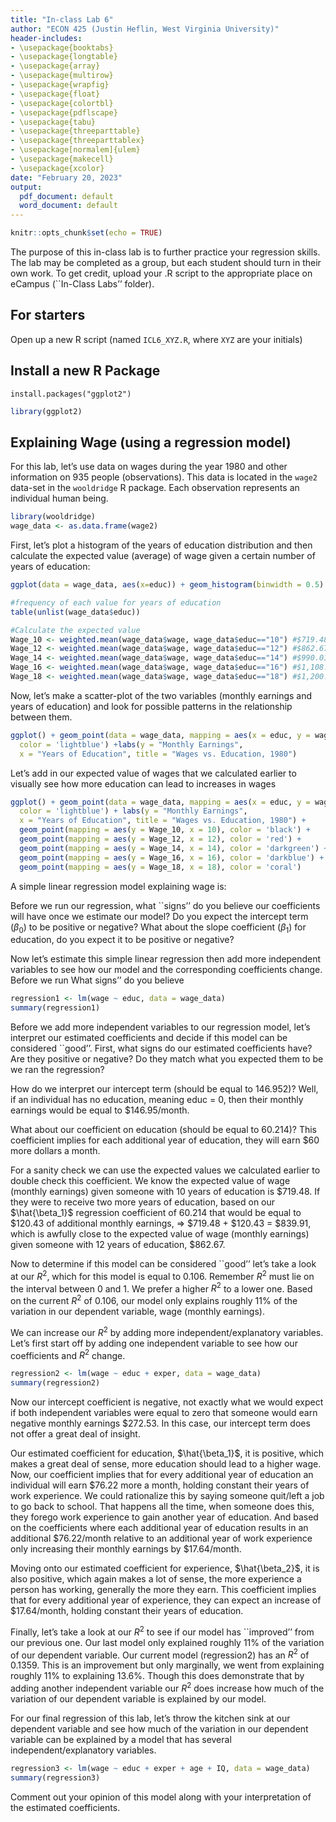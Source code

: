 ```yaml
---
title: "In-class Lab 6"
author: "ECON 425 (Justin Heflin, West Virginia University)"
header-includes:
- \usepackage{booktabs}
- \usepackage{longtable}
- \usepackage{array}
- \usepackage{multirow}
- \usepackage{wrapfig}
- \usepackage{float}
- \usepackage{colortbl}
- \usepackage{pdflscape}
- \usepackage{tabu}
- \usepackage{threeparttable}
- \usepackage{threeparttablex}
- \usepackage[normalem]{ulem}
- \usepackage{makecell}
- \usepackage{xcolor}
date: "February 20, 2023"
output:
  pdf_document: default
  word_document: default
---
```


```r
knitr::opts_chunk$set(echo = TRUE)
```

The purpose of this in-class lab is to further practice your regression skills. The lab may be completed as a group, but each student should turn in their own work. To get credit, upload your .R script to the appropriate place on eCampus (``In-Class Labs'' folder).

## For starters
Open up a new R script (named `ICL6_XYZ.R`, where `XYZ` are your initials)

## Install a new R Package
```{}
install.packages("ggplot2")
```
```r
library(ggplot2)
```

## Explaining Wage (using a regression model)
For this lab, let's use data on wages during the year 1980 and other information on 935 people (observations). This data is located in the `wage2` data-set in the `wooldridge` R package. Each observation represents an individual human being. 
```r
library(wooldridge)
wage_data <- as.data.frame(wage2)
```
\textbf{Variable Names and brief description:}
\begin{itemize}
\item \textbf{wage}: monthly earnings
\item \textbf{hours}: average weekly hours 
\item \textbf{IQ}: IQ score 
\item \textbf{educ}: years of education
\item \textbf{exper}: years of work experience
\item \textbf{tenure}: years with current employer
\item \textbf{sibs}: number of siblings
\item \textbf{brthord}: birth order
\item \textbf{meduc}: mother's education
\item \textbf{feduc}: father's education
\end{itemize}

First, let's plot a histogram of the years of education distribution and then calculate the expected value (average) of wage given a certain number of years of education:
```r
ggplot(data = wage_data, aes(x=educ)) + geom_histogram(binwidth = 0.5)

#frequency of each value for years of education
table(unlist(wage_data$educ)) 

#Calculate the expected value
Wage_10 <- weighted.mean(wage_data$wage, wage_data$educ=="10") #$719.48
Wage_12 <- weighted.mean(wage_data$wage, wage_data$educ=="12") #$862.67
Wage_14 <- weighted.mean(wage_data$wage, wage_data$educ=="14") #$990.01
Wage_16 <- weighted.mean(wage_data$wage, wage_data$educ=="16") #$1,108.71
Wage_18 <- weighted.mean(wage_data$wage, wage_data$educ=="18") #$1,200.82
```

Now, let's make a scatter-plot of the two variables (monthly earnings and years of education) and look for possible patterns in the relationship between them. 
```r
ggplot() + geom_point(data = wage_data, mapping = aes(x = educ, y = wage), 
  color = 'lightblue') +labs(y = "Monthly Earnings",
  x = "Years of Education", title = "Wages vs. Education, 1980")
```
Let's add in our expected value of wages that we calculated earlier to visually see how more education can lead to increases in wages
```r
ggplot() + geom_point(data = wage_data, mapping = aes(x = educ, y = wage),
  color = 'lightblue') + labs(y = "Monthly Earnings",
  x = "Years of Education", title = "Wages vs. Education, 1980") +
  geom_point(mapping = aes(y = Wage_10, x = 10), color = 'black') + 
  geom_point(mapping = aes(y = Wage_12, x = 12), color = 'red') +
  geom_point(mapping = aes(y = Wage_14, x = 14), color = 'darkgreen') +
  geom_point(mapping = aes(y = Wage_16, x = 16), color = 'darkblue') +
  geom_point(mapping = aes(y = Wage_18, x = 18), color = 'coral') 
```
A simple linear regression model explaining wage is:
\begin{equation*}
wage_i = \beta_0 + \beta_{1}educ_i + \epsilon_i 
\end{equation*}

Before we run our regression, what ``signs'' do you believe our coefficients will have once we estimate our model? Do you expect the intercept term ($\beta_0$) to be positive or negative? What about the slope coefficient ($\beta_1$) for education, do you expect it to be positive or negative?

Now let's estimate this simple linear regression then add more independent variables to see how our model and the corresponding coefficients change. Before we run What signs'' do you believe 
```r
regression1 <- lm(wage ~ educ, data = wage_data)
summary(regression1)
```
Before we add more independent variables to our regression model, let's interpret our estimated coefficients and decide if this model can be considered ``good''. First, what signs do our estimated coefficients have? Are they positive or negative? Do they match what you expected them to be \emph{before} we ran the regression? 

How do we interpret our intercept term (should be equal to 146.952)? Well, if an individual has no education, meaning educ = 0, then their monthly earnings would be equal to \$146.95/month. 

What about our coefficient on education (should be equal to 60.214)? This coefficient implies for each additional year of education, they will earn \$60 more dollars a month. 

For a sanity check we can use the expected values we calculated earlier to double check this coefficient. We know the expected value of wage (monthly earnings) given someone with 10 years of education is \$719.48. If they were to receive two more years of education, based on our $\hat{\beta_1}$ regression coefficient of 60.214 that would be equal to \$120.43 of additional monthly earnings, $\Longrightarrow$ \$719.48 + \$120.43 = \$839.91, which is awfully close to the expected value of wage (monthly earnings) given someone with 12 years of education, \$862.67. 

Now to determine if this model can be considered ``good'' let's take a look at our $R^2$, which for this model is equal to 0.106. Remember $R^2$ must lie on the interval between 0 and 1. We prefer a higher $R^2$ to a lower one. Based on the current $R^2$ of 0.106, our model only explains roughly 11\% of the variation in our dependent variable, wage (monthly earnings).  

We can increase our $R^2$ by adding more independent/explanatory variables. Let's first start off by adding one independent variable to see how our coefficients and $R^2$ change.
\begin{equation*}
wage_i = \beta_0 + \beta_{1}educ + \beta_{2}exper + \epsilon_i 
\end{equation*}

```r
regression2 <- lm(wage ~ educ + exper, data = wage_data)
summary(regression2)
```
Now our intercept coefficient is negative, not exactly what we would expect if both independent variables were equal to zero that someone would earn negative monthly earnings \$272.53. In this case, our intercept term does not offer a great deal of insight. 

Our estimated coefficient for education, $\hat{\beta_1}$, it is positive, which makes a great deal of sense, more education should lead to a higher wage. Now, our coefficient implies that for every additional year of education an individual will earn \$76.22 more a month, holding constant their years of work experience. We could rationalize this by saying someone quit/left a job to go back to school. That happens all the time, when someone does this, they forego work experience to gain another year of education. And based on the coefficients where each additional year of education results in an additional \$76.22/month relative to an additional year of work experience only increasing their monthly earnings by \$17.64/month. 

Moving onto our estimated coefficient for experience, $\hat{\beta_2}$, it is also positive, which again makes a lot of sense, the more experience a person has working, generally the more they earn. This coefficient implies that for every additional year of experience, they can expect an increase of \$17.64/month, holding constant their years of education. 

Finally, let's take a look at our $R^2$ to see if our model has ``improved'' from our previous one. Our last model only explained roughly 11\% of the variation of our dependent variable. Our current model (regression2) has an $R^2$ of 0.1359. This is an improvement but only marginally, we went from explaining roughly 11\% to explaining 13.6\%. Though this does demonstrate that by adding another independent variable our $R^2$ does increase how much of the variation of our dependent variable is explained by our model. 

For our final regression of this lab, let's throw the kitchen sink at our dependent variable and see how much of the variation in our dependent variable can be explained by a model that has several independent/explanatory variables. 
\begin{equation*}
wage_i = \beta_0 + \beta_{1}educ + \beta_{2}exper + \beta_{3}age + \beta_{4}IQ  +\epsilon_i 
\end{equation*}
```r
regression3 <- lm(wage ~ educ + exper + age + IQ, data = wage_data)
summary(regression3)
```
Comment out your opinion of this model along with your interpretation of the estimated coefficients. 

